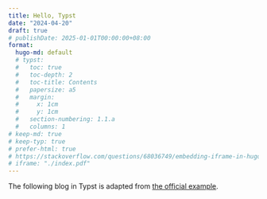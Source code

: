 ```yaml
---
title: Hello, Typst
date: "2024-04-20"
draft: true
# publishDate: 2025-01-01T00:00:00+08:00
format:
  hugo-md: default
  # typst:
  #   toc: true
  #   toc-depth: 2
  #   toc-title: Contents
  #   papersize: a5
  #   margin:
  #     x: 1cm
  #     y: 1cm
  #   section-numbering: 1.1.a
  #   columns: 1
# keep-md: true
# keep-typ: true
# prefer-html: true
# https://stackoverflow.com/questions/68036749/embedding-iframe-in-hugo-site
# iframe: "./index.pdf"
---
```


The following blog in Typst is adapted from [the official example](https://github.com/typst/typst?tab=readme-ov-file#example).

```{=markdown}
{{< show_typ "main" >}}
```
